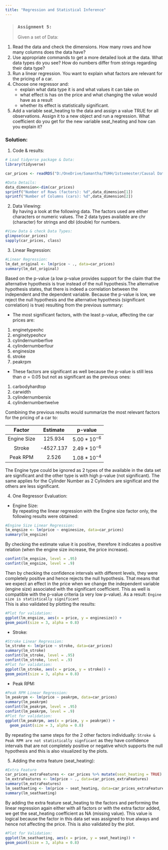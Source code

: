 ```yaml
---
title: "Regression and Statistical Inference"
---
```


> ### **`Assignment 5:`**  
Given a set of Data:

1. Read the data and check the dimensions. How many rows and how many columns does the data have?  
2. Use appropriate commands to get a more detailed look at the data. What data types do you see? How do numbers differ from strings regarding their data type?  
3. Run a linear regression. You want to explain what factors are relevant for the pricing of a car.    
4. Choose one regressor and:  
   * explain what data type it is and what values it can take on  
   * what effect is has on the price and what changing the value would have as a result  
   * whether its effect is statistically significant.  
5. Add a variable seat_heating to the data and assign a value TRUE for all observations. Assign it to a new object and run a regression. What coefficient do you get for the new variable seat_heating and how can you explain it?  

### **Solution:**  

1. Code & results:  
```r
# Load tidyerse package & Data:
library(tidyverse)  

car_prices <- readRDS("D:/OneDrive/Samantha/TUHH/1stsemester/Causal Data Science for Business Analytics (SE)/Causal_Data_Science_Data/car_prices.rds")

#Data Details:
data_dimension<-dim(car_prices)
sprintf("Number of Rows (factors): %d",data_dimension[1])
sprintf("Number of Columns (cars): %d",data_dimension[2])
```

2. Data Viewing:  
By having a look at the following data. The factors used are either characters or numeric values. The 2 data types available are chr (character) for strings and dbl (double) for numbers.
```r
#View Data & check Data Types:
glimpse(car_prices)
sapply(car_prices, class)
```  

3. Linear Regression:  
```r
#Linear Regression: 
lm_dat_original <- lm(price ~ ., data=car_prices)
summary(lm_dat_original)
```  
Based on the p-value (a low p-value provides support for the claim that the alternative hypothesis is true instead of the null hypothesis.The alternative hypothesis states, that there is indeed a correlation between the independent and the dependent variable. Because the p-value is low, we reject the null hypothesis and the alternative hypothesis (significant correlation) is true) resulting from the previous summary:  

* The most significant factors, with the least p-value, affecting the car prices are:  
1. enginetypeohc  
2. enginetypeohcv  
3. cylindernumberfive  
4. cylindernumberfour  
5. enginesize  
6. stroke  
7. peakrpm  

* These factors are significant as well because the p-value is still less than $\alpha =0.05$ but not as significant as the previous ones:  
1. carbodyhardtop  
2. carwidth  
3. cylindernumbersix  
4. cylindernumbertwelve

::: callout-note
Combining the previous results would summarize the most relevant factors for the pricing of a car to:

| Factor      | Estimate | p-value        |    
|:-----------:|:--------:|:--------------:|  
| Engine Size | 125.934  | $5.00*10^{-6}$ |   
| Stroke      | -4527.137| $2.49*10^{-6}$ |  
| Peak RPM    | 2.526    | $1.08*10^{-4}$ |  


The Engine type could be ignored as 2 types of the available in the data set are significant and the other type is with high p-value (not significant). The same applies for the Cylinder Number as 2 Cylinders are significat and the others are less significant.
:::  

4. One Regressor Evaluation:  

* Engine Size:  
By repeating the linear regression with the Engine size factor only, the following results were obtained:
```r
#Engine Size Linear Regression:
lm_engsize <- lm(price ~ enginesize, data=car_prices) 
summary(lm_engsize)
```  
By checking the estimate value it is positive, therefore it indicates a positive relation (when the engine size increase, the price increase).  
```r
confint(lm_engsize, level = .95)
confint(lm_engsize, level = .9)
```
Then by checking the confidence intervals with different levels, they were completely positive and hence rejects the null hypothesis. That means that we expect an effect in the price  when we change the independent variable (engine size) associated with the significant coefficient. This as well is compatible with the p-value criteria (a very low p-value). As a result: `Engine size is statistically significant`   
This is also validated by plotting the results:
```r
#Plot for validation:
ggplot(lm_engsize, aes(x = price, y = enginesize)) + 
geom_point(size = 3, alpha = 0.8)
```

* Stroke:
```r
#Stroke Linear Regression:
lm_stroke <- lm(price ~ stroke, data=car_prices) 
summary(lm_stroke)
confint(lm_stroke, level = .95)
confint(lm_stroke, level = .9)
#Plot for validation:
ggplot(lm_stroke, aes(x = price, y = stroke)) + 
geom_point(size = 3, alpha = 0.8)
```

* Peak RPM:  
```r
#Peak RPM Linear Regression:
lm_peakrpm <- lm(price ~ peakrpm, data=car_prices) 
summary(lm_peakrpm)
confint(lm_peakrpm, level = .95)
confint(lm_peakrpm, level = .9)
#Plot for validation:
ggplot(lm_peakrpm, aes(x = price, y = peakrpm)) + 
  geom_point(size = 3, alpha = 0.8)
```

By repeating the same steps for the 2 other factors individually: `Stroke & Peak RPM are not statistically signficant` as they have confidence intervals that are not completely positive or negative which supports the null hypothesis and this is also visualized by the plots.  

5. Adding the extra feature (seat_heating):  
```r
#Extra Feature
car_prices_extraFeatures <- car_prices %>% mutate(seat_heating = TRUE)
lm_extraFeatures <- lm(price ~ ., data=car_prices_extraFeatures)
summary(lm_extraFeatures)
lm_seathaeting <- lm(price ~ seat_heating, data=car_prices_extraFeatures)
summary(lm_seathaeting)
```
By adding the extra feature seat_heating to the factors and performing the linear regression again either with all factors or with the extra factor added, we get the seat_heating coefficient as NA (missing value). This value is logical because the factor in this data set was assigned to true always and hence not affecting the price. This is also validated by the plot.  
```r
#Plot for Validation:
ggplot(lm_seathaeting, aes(x = price, y = seat_heating)) + 
geom_point(size = 3, alpha = 0.8)
```